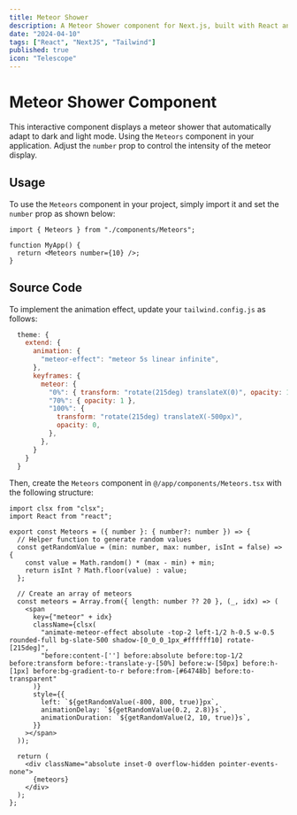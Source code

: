 ```yaml
---
title: Meteor Shower
description: A Meteor Shower component for Next.js, built with React and styled using TailwindCSS.
date: "2024-04-10"
tags: ["React", "NextJS", "Tailwind"]
published: true
icon: "Telescope"
---
```



# Meteor Shower Component

This interactive component displays a meteor shower that automatically adapt to dark and light mode. Using the `Meteors` component in your application. Adjust the `number` prop to control the intensity of the meteor display.

<div 
    className="max-w-full h-64 relative overflow-hidden border border-zinc-500 rounded-lg"
    style={{
        background: 'linear-gradient(100deg, #18181b 50%, #f4f4f5 50%)'
    }}
>
    <Meteors number={10} />
</div>

## Usage

To use the `Meteors` component in your project, simply import it and set the `number` prop as shown below:

```tsx
import { Meteors } from "./components/Meteors";

function MyApp() {
  return <Meteors number={10} />;
}
```

## Source Code

To implement the animation effect, update your `tailwind.config.js` as follows:

```js
  theme: {
    extend: {
      animation: {
        "meteor-effect": "meteor 5s linear infinite",
      },
      keyframes: {
        meteor: {
          "0%": { transform: "rotate(215deg) translateX(0)", opacity: 1 },
          "70%": { opacity: 1 },
          "100%": {
            transform: "rotate(215deg) translateX(-500px)",
            opacity: 0,
          },
        },
      }
    }
  }
```

Then, create the `Meteors` component in `@/app/components/Meteors.tsx` with the following structure:

```tsx
import clsx from "clsx";
import React from "react";

export const Meteors = ({ number }: { number?: number }) => {
  // Helper function to generate random values
  const getRandomValue = (min: number, max: number, isInt = false) => {
    const value = Math.random() * (max - min) + min;
    return isInt ? Math.floor(value) : value;
  };

  // Create an array of meteors
  const meteors = Array.from({ length: number ?? 20 }, (_, idx) => (
    <span
      key={"meteor" + idx}
      className={clsx(
        "animate-meteor-effect absolute -top-2 left-1/2 h-0.5 w-0.5 rounded-full bg-slate-500 shadow-[0_0_0_1px_#ffffff10] rotate-[215deg]",
        "before:content-[''] before:absolute before:top-1/2 before:transform before:-translate-y-[50%] before:w-[50px] before:h-[1px] before:bg-gradient-to-r before:from-[#64748b] before:to-transparent"
      )}
      style={{
        left: `${getRandomValue(-800, 800, true)}px`,
        animationDelay: `${getRandomValue(0.2, 2.8)}s`,
        animationDuration: `${getRandomValue(2, 10, true)}s`,
      }}
    ></span>
  ));

  return (
    <div className="absolute inset-0 overflow-hidden pointer-events-none">
      {meteors}
    </div>
  );
};
```
